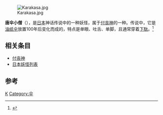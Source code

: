 [[File:Karakasa.jpg|thumb]]

'''唐伞小僧'''（{{lang-ja|からかさ小僧}}），是[[日本|日本]]神话传说中的一种妖怪，属于[[付丧神|付丧神]]的一种。传说中，它是[[油纸伞|油纸伞]]放置100年后变化而成的，特点是单眼、吐舌、单脚，且通常穿着[[下馱|下馱]]。<ref>{{cite web|url=http://history.stnn.cc/arts/200912/t20091223_1238520.html|title=日本鬼怪故事的妖怪排名|publisher=星岛环球网|accessdate=2010-02-18}}{{Dead link|date=2019年10月 |bot=InternetArchiveBot |fix-attempted=yes }}</ref>

==相关条目==
*[[付丧神|付丧神]]
*[[日本妖怪列表|日本妖怪列表]]

==参考==
{{reflist}}

{{日本小作品}}

[[Category:付丧神|K]]
[[Category:伞|Category:伞]]